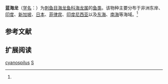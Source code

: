 {{Speciesbox
| name = 蓝海龙
| status = 
| status_system = 
| image = 
| genus = Syngnathus
| species = cyanospilus
| authority = Bleeker, 1854<ref name='id6990'>{{cite web| url =http://www.bioinfo.cn/db05/BjdwSpecies.php?action=view&id=6990| title =蓝海龙| work =中国动物物种编目数据库| publisher =中国科学院微生物研究所| author =中国科学院动物研究所| accessdate =2009-04-11| deadurl =yes| archiveurl =https://web.archive.org/web/20160305014825/http://www.bioinfo.cn/db05/BjdwSpecies.php?action=view&id=6990| archivedate =2016-03-05}}</ref>
}}

'''蓝海龙'''（[[学名|学名]]：{{lang|la|''Syngnathus cyanospilus''}}）为[[刺鱼目|刺鱼目]][[海龙鱼科|海龙鱼科]][[海龙属|海龙属]]的[[鱼类|鱼类]]。该物种主要分布于非洲东岸、[[印度|印度]]、[[新加坡|新加坡]]、[[日本|日本]]、[[菲律宾|菲律宾]]、[[印度尼西亚|印度尼西亚]]以及[[东海|东海]]、[[南海|南海]]等海域。<ref name='id6990'/>

== 参考文献 ==
{{reflist}}

== 扩展阅读 ==
{{refbegin}}
{{wikispecies-inline|Syngnathus cyanospilus|蓝海龙}}
{{refend}}
{{Taxonbar|from=Q1041423}}

[[Category:海龙属|cyanospilus]]
[[Category:1854年描述的魚類|S]]


{{鱼类小作品}}